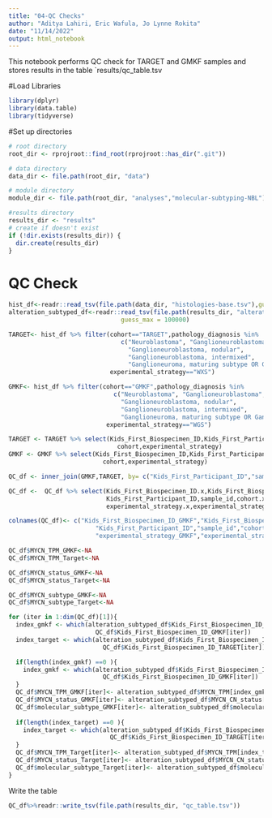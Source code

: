 ```yaml
---
title: "04-QC Checks"
author: "Aditya Lahiri, Eric Wafula, Jo Lynne Rokita"
date: "11/14/2022"
output: html_notebook
---
```


This notebook performs QC check for TARGET and GMKF samples and stores results in the table
`results/qc_table.tsv

#Load Libraries

```r
library(dplyr)
library(data.table)
library(tidyverse)
```

#Set up directories
```r
# root directory
root_dir <- rprojroot::find_root(rprojroot::has_dir(".git"))

# data directory
data_dir <- file.path(root_dir, "data")

# module directory
module_dir <- file.path(root_dir, "analyses","molecular-subtyping-NBL")

#results directory
results_dir <- "results"
# create if doesn't exist
if (!dir.exists(results_dir)) {
  dir.create(results_dir)
}

```

# QC Check
```r
hist_df<-readr::read_tsv(file.path(data_dir, "histologies-base.tsv"),guess_max = 100000)
alteration_subtyped_df<-readr::read_tsv(file.path(results_dir, "alteration_table_with_molecular_subtype.tsv"),
                               guess_max = 100000)

TARGET<- hist_df %>% filter(cohort=="TARGET",pathology_diagnosis %in% 
                               c("Neuroblastoma", "Ganglioneuroblastoma",
                                 "Ganglioneuroblastoma, nodular",
                                 "Ganglioneuroblastoma, intermixed",
                                 "Ganglioneuroma, maturing subtype OR Ganglioneuroblastoma, well differentiated"),
                            experimental_strategy=="WXS") 

GMKF<- hist_df %>% filter(cohort=="GMKF",pathology_diagnosis %in%
                             c("Neuroblastoma", "Ganglioneuroblastoma",
                               "Ganglioneuroblastoma, nodular",
                               "Ganglioneuroblastoma, intermixed",
                               "Ganglioneuroma, maturing subtype OR Ganglioneuroblastoma, well differentiated"),
                           experimental_strategy=="WGS") 

TARGET <- TARGET %>% select(Kids_First_Biospecimen_ID,Kids_First_Participant_ID,sample_id,
                              cohort,experimental_strategy)
GMKF <- GMKF %>% select(Kids_First_Biospecimen_ID,Kids_First_Participant_ID,sample_id,
                          cohort,experimental_strategy)

QC_df <- inner_join(GMKF,TARGET, by= c("Kids_First_Participant_ID","sample_id"))

QC_df <-  QC_df %>% select(Kids_First_Biospecimen_ID.x,Kids_First_Biospecimen_ID.y,
                           Kids_First_Participant_ID,sample_id,cohort.x,cohort.y,
                           experimental_strategy.x,experimental_strategy.y)

colnames(QC_df)<- c("Kids_First_Biospecimen_ID_GMKF","Kids_First_Biospecimen_ID_TARGET",
                        "Kids_First_Participant_ID","sample_id","cohort_GMKF","cohort_TARGET",
                        "experimental_strategy_GMKF","experimental_strategy_Target")

QC_df$MYCN_TPM_GMKF<-NA
QC_df$MYCN_TPM_Target<-NA

QC_df$MYCN_status_GMKF<-NA
QC_df$MYCN_status_Target<-NA

QC_df$MYCN_subtype_GMKF<-NA
QC_df$MYCN_subtype_Target<-NA

for (iter in 1:dim(QC_df)[1]){
  index_gmkf <- which(alteration_subtyped_df$Kids_First_Biospecimen_ID_DNA == 
                        QC_df$Kids_First_Biospecimen_ID_GMKF[iter])
  index_target <- which(alteration_subtyped_df$Kids_First_Biospecimen_ID_DNA == 
                          QC_df$Kids_First_Biospecimen_ID_TARGET[iter])

  if(length(index_gmkf) ==0 ){
    index_gmkf <- which(alteration_subtyped_df$Kids_First_Biospecimen_ID_RNA ==
                          QC_df$Kids_First_Biospecimen_ID_GMKF[iter])
  }
  QC_df$MYCN_TPM_GMKF[iter]<- alteration_subtyped_df$MYCN_TPM[index_gmkf]
  QC_df$MYCN_status_GMKF[iter]<- alteration_subtyped_df$MYCN_CN_status[index_gmkf]
  QC_df$molecular_subtype_GMKF[iter]<- alteration_subtyped_df$molecular_subtype[index_gmkf]
  
  if(length(index_target) ==0 ){
    index_target <- which(alteration_subtyped_df$Kids_First_Biospecimen_ID_RNA == 
                            QC_df$Kids_First_Biospecimen_ID_TARGET[iter])
  }
  QC_df$MYCN_TPM_Target[iter]<- alteration_subtyped_df$MYCN_TPM[index_target]
  QC_df$MYCN_status_Target[iter]<- alteration_subtyped_df$MYCN_CN_status[index_target]
  QC_df$molecular_subtype_Target[iter]<- alteration_subtyped_df$molecular_subtype[index_target]
}

```


 Write the table
```r
QC_df%>%readr::write_tsv(file.path(results_dir, "qc_table.tsv"))
```



